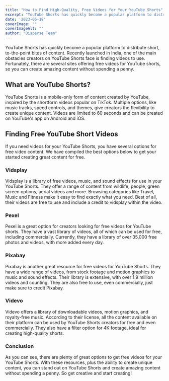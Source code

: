 ```yaml
---
title: "How to Find High-Quality, Free Videos for Your YouTube Shorts"
excerpt: "YouTube Shorts has quickly become a popular platform to distribute short, to-the-point bites of content. Recently launched in India, one of the main obstacles creators on YouTube Shorts face..."
date: '2023-06-18'
coverImage: ""  
coverImageAlt: ""
author: "Disperse Team"
--- 
```


YouTube Shorts has quickly become a popular platform to distribute short, to-the-point bites of content. Recently launched in India, one of the main obstacles creators on YouTube Shorts face is finding videos to use. Fortunately, there are several sites offering free videos for YouTube shorts, so you can create amazing content without spending a penny.

## What are YouTube Shorts?

YouTube Shorts is a mobile-only form of content created by YouTube, inspired by the shortform videos popular on TikTok. Multiple options, like music tracks, speed controls, and themes, give creators the flexibility to create unique content. Videos are limited to 60 seconds and can be created on YouTube's app on Android and iOS.

## Finding Free YouTube Short Videos

If you need videos for your YouTube Shorts, you have several options for free video content. We have compiled the best options below to get your started creating great content for free.

### Vidsplay

Vidsplay is a library of free videos, music, and sound effects for use in your YouTube Shorts. They offer a range of content from wildlife, people, green screen options, aerial videos and more. Browsing categories like Travel, Music and Fitness make it easy to find exactly what you need. Best of all, their videos are free to use and include a credit to vidsplay within the video.

### Pexel

Pexel is a great option for creators looking for free videos for YouTube shorts. They have a vast library of videos, all of which can be used for free, including commercially. Currently, they have a library of over 35,000 free photos and videos, with more added every day.

### Pixabay

Pixabay is another great resource for free videos for YouTube Shorts. They have a wide range of videos, from stock footage and motion graphics to music and sound effects. Their library is extensive, with over 1.9 million videos and counting. They are also free to use, even commercially, just make sure to credit Pixabay.

### Videvo

Videvo offers a library of downloadable videos, motion graphics, and royalty-free music. According to their license, all the content available on their platform can be used by YouTube Shorts creators for free and even commercially. They also have a filter option for 4K footage, ideal for creating high-quality shorts.

### Conclusion

As you can see, there are plenty of great options to get free videos for your YouTube Shorts. With these resources, plus the ability to create unique content, you can stand out on YouTube Shorts and create amazing content without spending a penny. So get creative and start creating!